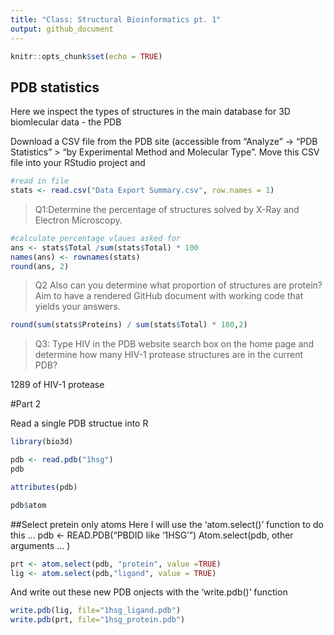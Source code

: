```yaml
---
title: "Class: Structural Bioinformatics pt. 1"
output: github_document
---
```


```r
knitr::opts_chunk$set(echo = TRUE)
```

## PDB statistics

Here we inspect the types of structures in the main database for 3D biomlecular data - the PDB 

Download a CSV file from the PDB site (accessible from “Analyze” -> “PDB Statistics” >
“by Experimental Method and Molecular Type”. Move this CSV file into your RStudio project
and
```r
#read in file
stats <- read.csv("Data Export Summary.csv", row.names = 1)
```

>Q1:Determine the percentage of structures solved by X-Ray and Electron Microscopy.

```r
#calculate percentage vlaues asked for 
ans <- stats$Total /sum(stats$Total) * 100
names(ans) <- rownames(stats)
round(ans, 2)

```


>Q2 Also can you determine what proportion of structures are protein? Aim to have a rendered GitHub document with working code that yields your answers.

```r
round(sum(stats$Proteins) / sum(stats$Total) * 100,2)
```


>Q3: Type HIV in the PDB website search box on the home page and determine how many HIV-1 protease structures are in the current PDB?

1289 of HIV-1 protease 


#Part 2 

Read a single PDB structue into R
```r
library(bio3d)

pdb <- read.pdb("1hsg")
pdb
```

```r
attributes(pdb)
```

```r
pdb$atom
```

##Select pretein only atoms
Here I will use the 'atom.select()' function to do this ... 
pdb <- READ.PDB("PBDID like '1HSG'")
Atom.select(pdb, other arguments ... )

```r
prt <- atom.select(pdb, "protein", value =TRUE)
lig <- atom.select(pdb,"ligand", value = TRUE)
```
And write out these new PDB onjects with the 'write.pdb()' function
```r
write.pdb(lig, file="1hsg_ligand.pdb")
write.pdb(prt, file="1hsg_protein.pdb")
```


